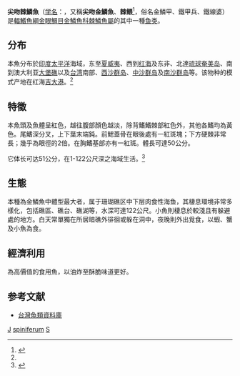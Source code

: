 {{Speciesbox
| name = 尖吻棘鱗魚
| status = NE
| status_system = iucn3.1
| image = Holocentridae - Sargocentron spiniferum.jpg
| genus = Sargocentron
| species = spiniferum
| authority = [[Forsskål|Forsskål]], 1775<ref name='id6909'>{{cite web| url =http://www.bioinfo.cn/db05/BjdwSpecies.php?action=view&id=6909| title =棘鳂| work =中国动物物种编目数据库| publisher =中国科学院微生物研究所| author =中国科学院动物研究所| accessdate =2009-04-11| deadurl =yes| archiveurl =https://web.archive.org/web/20160305104712/http://www.bioinfo.cn/db05/BjdwSpecies.php?action=view&id=6909| archivedate =2016-03-05}}</ref>
| synonyms = *''Adioryx spinifer''<br /><small>Forsskål, 1775</small>
*''Holocentrum binotatum''<br /><small>Quoy & Gaimard, 1834</small>
*''Holocentrum leo''<br /><small>Cuvier, 1829</small>
*''Holocentrum melanopterus''<br /><small>Bleeker, 1855</small>
*''Holocentrum spiniferum''<br /><small>Forsskål, 1775</small>
*''Holocentrum unipunctatum''<br /><small>Günther, 1874</small>
*''Holocentrus bowiei''<br /><small>Jordan & Snyder, 1905</small>
*''Holocentrus spinifer''<br /><small>Forsskål, 1775</small>
*''Holocentrus spiniferus''<br /><small>Forsskål, 1775</small>
}}

'''尖吻棘鱗魚'''（[[学名|学名]]：{{lang|la|''Sargocentron spiniferum''}}，又稱'''尖吻金鱗魚'''、'''棘鳂'''<ref>{{Cite web |url=http://hyg.ycit.cn/fishbook/go.asp?id=4813 |title=中國海洋魚類原色圖集 |accessdate=2012-09-29 |archive-date=2016-03-04 |archive-url=https://web.archive.org/web/20160304073133/http://hyg.ycit.cn/fishbook/go.asp?id=4813 |dead-url=yes }}</ref>，俗名金鱗甲、鐵甲兵、鐵線婆）是[[輻鰭魚綱|輻鰭魚綱]][[金眼鯛目|金眼鯛目]][[金鱗魚科|金鱗魚科]][[棘鱗魚屬|棘鱗魚屬]]的其中一種[[鱼类|鱼类]]。

==分布==
本魚分布於[[印度|印度]][[太平洋|太平洋]]海域，东至[[夏威夷|夏威夷]]、西到[[红海|红海]]及东非、北達[[琉球|琉球]][[奄美岛|奄美岛]]、南到澳大利亚[[大堡礁|大堡礁]]以及[[台湾|台湾]]南部、[[西沙群岛|西沙群岛]]、[[中沙群岛|中沙群岛]]及[[南沙群岛|南沙群岛]]等。该物种的模式产地在红海[[吉大港|吉大港]]。<ref name='id6909'/>

==特徵==
本魚頭及魚體呈紅色，越往腹部顏色越淡，除背鰭鰭棘部紅色外，其他各鰭均為黃色。尾鰭深分叉，上下葉末端鈍。前鰓蓋骨在眼後處有一紅斑塊；下方硬棘非常長；幾乎為眼徑的2倍。在胸鰭基部亦有一紅斑。體長可達50公分。

它体长可达51公分，在1-122公尺深之海域生活。<ref  name=fishbase>{{FishBase species | genus = Sargocentron | species = spinifer | month = August| year = 2010}}</ref>

==生態==
本種為金鱗魚中體型最大者，属于珊瑚礁区中下层肉食性海鱼，其棲息環境非常多樣化，包括礁區、礁台、礁湖等，水深可達122公尺。小魚則棲息於較淺且有躲避處的地方。白天常單獨在所居暗礁外徘徊或躲在洞中，夜晚則外出覓食，以蝦、蟹及小魚為食。

==經濟利用==
為高價值的食用魚，以油炸至酥脆味道更好。

==参考文献==
{{reflist}}
*[http://fishdb.sinica.edu.tw/chi/species.php?id=380937 台灣魚類資料庫] {{Wayback|url=http://fishdb.sinica.edu.tw/chi/species.php?id=380937 |date=20160304193817 }}

{{Wikispecies|Sargocentron spinifer}}
{{Taxonbar|from=Q1548134}}

[[Category:食用鱼|J]]
[[Category:棘鱗魚屬|spiniferum]]
[[Category:1775年描述的魚類|S]]